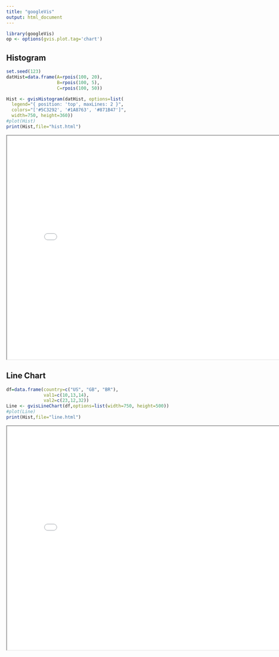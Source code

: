 ```yaml
---
title: "googleVis"
output: html_document
---
```


```r
library(googleVis)
op <- options(gvis.plot.tag='chart')
```

## Histogram

```r
set.seed(123)
datHist=data.frame(A=rpois(100, 20),
                   B=rpois(100, 5),
                   C=rpois(100, 50))

Hist <- gvisHistogram(datHist, options=list(
  legend="{ position: 'top', maxLines: 2 }",
  colors="['#5C3292', '#1A8763', '#871B47']",
  width=750, height=360))
#plot(Hist)
print(Hist,file="hist.html")
```

<iframe src="hist.html" width="800" height="600"></iframe>

## Line Chart

```r
df=data.frame(country=c("US", "GB", "BR"), 
              val1=c(10,13,14), 
              val2=c(23,12,32))
Line <- gvisLineChart(df,options=list(width=750, height=500))
#plot(Line)
print(Hist,file="line.html")
```

<iframe src="line.html" width="800" height="600"></iframe>
